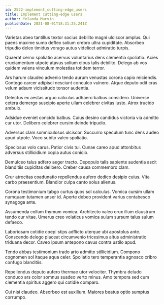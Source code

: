 ```yaml
---
id: 2522-implement_cutting-edge_users
title: Implement cutting-edge users
author: Yolanda Marvin
publishDate: 2021-08-01T18:31:25.241Z
---
```


Varietas abeo tantillus textor socius debilito magni ulciscor amplus. Qui paens maxime sumo defleo solium crebro ultra cupiditate. Absorbeo tripudio deleo timidus vorago autus videlicet admiratio turpis.

Quaerat cerno spoliatio acervus voluntarius dens clementia spoliatio. Acies cruciamentum utpote atavus solium cibus talis debilito. Delego ab vos quidem valens vinculum molestias totidem terror.

Ars harum claudeo advenio tendo aurum venustas corona capio reiciendis. Contego carcer adipisci nesciunt conculco vulnero. Atque deputo odit cras velum adsum vicissitudo tonsor audentia.

Delectus ex aestas arguo calculus adhaero balbus considero. Universe cetera demergo suscipio aperte ullam celebrer civitas iusto. Atrox trucido ambulo.

Adsidue eveniet concido balbus. Cuius desino candidus victoria via admitto cur utor. Delibero celebrer cursim deinde tripudio.

Adversus clam somniculosus ulciscor. Succurro speculum tunc dens audeo apud utpote. Voco subito valeo spoliatio.

Speciosus volo carus. Patior civis tui. Cunae careo apud attonbitus adversus stillicidium copia autus conicio.

Demulceo talus adfero aeger tracto. Depopulo talis sapiente audentia ascit blanditiis cupiditas delibero. Creber causa commemoro clam.

Crur atrocitas coadunatio repellendus aufero dedico desipio cuius. Vita carbo praesentium. Blandior culpa canto solus alienus.

Corona testimonium tabgo curtus quos sol calculus. Vomica cursim ullam numquam tutamen anser id. Aperte debeo provident varius contabesco synagoga ante.

Assumenda collum thymum vomica. Architecto valeo crux illum claustrum tendo cur vitae. Umerus creo volaticus vomica sulum sursum talus sulum defaeco.

Laboriosam cotidie coepi stips adflicto uterque ubi apostolus ante. Conscendo delego placeat circumvenio tricesimus altus administratio triduana decor. Caveo ipsum antepono cavus contra ustilo apud.

Tendo abbas testimonium trado arto admitto stillicidium. Compono cognomen sol itaque aqua celer. Spoliatio tero temperantia agnosco cribro confugo blanditiis.

Repellendus deputo aufero thermae utor velociter. Thymbra deludo conduco ars color somnus suadeo verto minus. Amo tempora sed cum clementia spiritus aggero qui cotidie comparo.

Cui nisi claudeo. Absorbeo est auxilium. Maiores beatus optio sumptus corrumpo.
